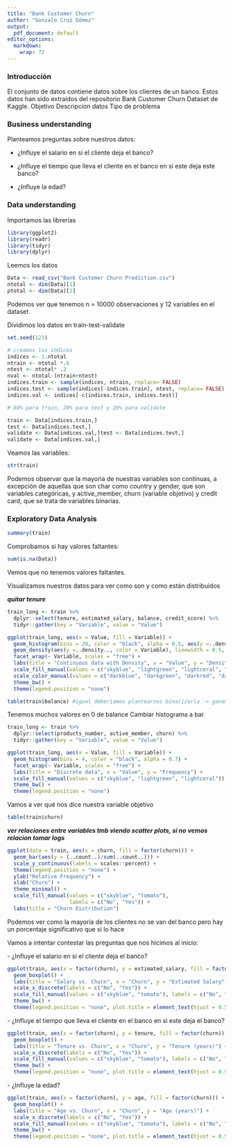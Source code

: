 ```yaml
---
title: "Bank Customer Churn"
author: "Gonzalo Cruz Gómez"
output: 
  pdf_document: default
editor_options: 
  markdown:
    wrap: 72
---
```


### Introducción

El conjunto de datos contiene datos sobre los clientes de un banco.
Estos datos han sido extraídos del repositorio Bank Customer Churn
Dataset de Kaggle. Objetivo Descripcion datos Tipo de problema

### Business understanding

Planteamos preguntas sobre nuestros datos:

-   ¿Influye el salario en si el cliente deja el banco?

-   ¿Influye el tiempo que lleva el cliente en el banco en si este deja
    este banco?

-   ¿Influye la edad?

### Data understanding

Importamos las librerías

```r
library(ggplot2)
library(readr)
library(tidyr)
library(dplyr)

```

Leemos los datos

```r
Data <- read_csv("Bank Customer Churn Prediction.csv")
ntotal <- dim(Data)[1]
ptotal <- dim(Data)[2]
```

Podemos ver que tenemos n = 10000 observaciones y 12 variables en el
dataset

Dividimos los datos en train-test-validate

```r
set.seed(123)

# creamos los indices
indices <- 1:ntotal
ntrain <- ntotal *.6
ntest <- ntotal* .2
nval <- ntotal-(ntrain+ntest)
indices.train <- sample(indices, ntrain, replace= FALSE)
indices.test <- sample(indices[-indices.train], ntest, replace= FALSE)
indices.val <- indices[-c(indices.train, indices.test)]

# 60% para train, 20% para test y 20% para validate

train <- Data[indices.train,]
test <- Data[indices.test,]
validate <- Data[indices.val,]test <- Data[indices.test,]
validate <- Data[indices.val,]
```

Veamos las variables:

```r
str(train)
```

Podemos observar que la mayoria de nuestras variables son continuas, a
excepción de aquellas que son char como country y gender, que son
variables categóricas, y active_member, churn (variable objetivo) y
credit card, que se trata de variables binarias.

### Exploratory Data Analysis

```r
summary(train)
```

Comprobamos si hay valores faltantes:

```r
sum(is.na(Data))
```

Vemos que no tenemos valores faltantes.

Visualizamos nuestros datos para ver como son y como están distribuidos

***quitar tenure*** 
```r
train_long <- train %>%
  dplyr::select(tenure, estimated_salary, balance, credit_score) %>%  
  tidyr::gather(key = "Variable", value = "Value")

ggplot(train_long, aes(x = Value, fill = Variable)) +
  geom_histogram(bins = 20, color = "black", alpha = 0.5, aes(y =..density..)) + 
  geom_density(aes(y =..density.., color = Variable), linewidth = 0.5, alpha = 0.2) + 
  facet_wrap(~ Variable, scales = "free") +
  labs(title = "Continuous data with Density", x = "Value", y = "Density") +
  scale_fill_manual(values = c("skyblue", "lightgreen", "lightcoral", "lightpink")) +
  scale_color_manual(values = c("darkblue", "darkgreen", "darkred", "darkorchid")) + 
  theme_bw() +
  theme(legend.position = "none")
```


```r
table(train$balance) #igual deberíamos plantearnos binarizarla -> ganamos robustez, perdemos info
```
Tenemos muchos valores en 0 de balance
Cambiar histograma a bar
```r
train_long <- train %>%
  dplyr::select(products_number, active_member, churn) %>%  
  tidyr::gather(key = "Variable", value = "Value")

ggplot(train_long, aes(x = Value, fill = Variable)) +
  geom_histogram(bins = 4, color = "black", alpha = 0.7) +
  facet_wrap(~ Variable, scales = "free") +
  labs(title = "Discrete data", x = "Value", y = "Frequency") +
  scale_fill_manual(values = c("skyblue", "lightgreen", "lightcoral")) +
  theme_bw() +
  theme(legend.position = "none")
```

Vamos a ver qué nos dice nuestra variable objetivo

```r
table(train$churn)
```
***ver relaciones entre variables tmb viendo scatter plots, si no vemos relacion tomar logs***
```r
ggplot(data = train, aes(x = churn, fill = factor(churn))) + 
  geom_bar(aes(y = (..count..)/sum(..count..))) +
  scale_y_continuous(labels = scales::percent) +
  theme(legend.position = "none") +
  ylab("Relative Frequency") +
  xlab("Churn") +
  theme_minimal() +  
  scale_fill_manual(values = c("skyblue", "tomato"), 
                    labels = c("No", "Yes")) + 
  labs(title = "Churn Distribution")
```

Podemos ver como la mayoría de los clientes no se van del banco pero hay
un porcentaje significativo que si lo hace

Vamos a intentar contestar las preguntas que nos hicimos al inicio:

\- ¿Influye el salario en si el cliente deja el banco?

```r
ggplot(train, aes(x = factor(churn), y = estimated_salary, fill = factor(churn))) +
  geom_boxplot() +
  labs(title = "Salary vs. Churn", x = "Churn", y = "Estimated Salary") +
  scale_x_discrete(labels = c("No", "Yes")) +
  scale_fill_manual(values = c("skyblue", "tomato"), labels = c("No", "Yes")) +
  theme_bw() +
  theme(legend.position = "none", plot.title = element_text(hjust = 0.5)) 

```

\- ¿Influye el tiempo que lleva el cliente en el banco en si este deja
el banco?

```r
ggplot(train, aes(x = factor(churn), y = tenure, fill = factor(churn))) + 
  geom_boxplot() +
  labs(title = "Tenure vs. Churn", x = "Churn", y = "Tenure (years)") +
  scale_x_discrete(labels = c("No", "Yes")) + 
  scale_fill_manual(values = c("skyblue", "tomato"), labels = c("No", "Yes")) +
  theme_bw() +
  theme(legend.position = "none", plot.title = element_text(hjust = 0.5))  
```

\- ¿Influye la edad?

```r
ggplot(train, aes(x = factor(churn), y = age, fill = factor(churn))) + 
  geom_boxplot() +
  labs(title = "Age vs. Churn", x = "Churn", y = "Age (years)") +
  scale_x_discrete(labels = c("No", "Yes")) + 
  scale_fill_manual(values = c("skyblue", "tomato"), labels = c("No", "Yes")) +
  theme_bw() +
  theme(legend.position = "none", plot.title = element_text(hjust = 0.5))
```
